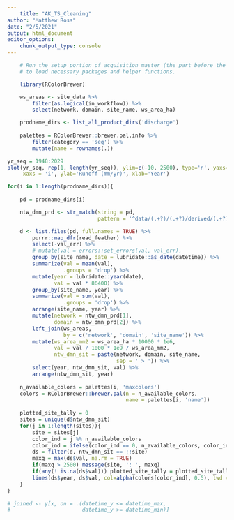 ```yaml
---
    title: "AK_TS_Cleaning"
author: "Matthew Ross"
date: "2/5/2021"
output: html_document
editor_options:
    chunk_output_type: console
---
```


```r

    # Run the setup portion of acquisition_master (the part before the main loop)
    # to load necessary packages and helper functions.

    library(RColorBrewer)

    ws_areas <- site_data %>%
        filter(as.logical(in_workflow)) %>%
        select(network, domain, site_name, ws_area_ha)

    prodname_dirs <- list_all_product_dirs('discharge')
    
    palettes = RColorBrewer::brewer.pal.info %>%
        filter(category == 'seq') %>%
        mutate(name = rownames(.))
```


```r
yr_seq = 1948:2029
plot(yr_seq, rep(1, length(yr_seq)), ylim=c(-10, 2500), type='n', yaxs='i',
     xaxs = 'i', ylab='Runoff (mm/yr)', xlab='Year')

for(i in 1:length(prodname_dirs)){
    
    pd = prodname_dirs[i]

    ntw_dmn_prd <- str_match(string = pd,
                             pattern = '^data/(.+?)/(.+?)/derived/(.+?)$')[, 2:4]

    d <- list.files(pd, full.names = TRUE) %>%
        purrr::map_dfr(read_feather) %>%
        select(-val_err) %>%
        # mutate(val = errors::set_errors(val, val_err),
        group_by(site_name, date = lubridate::as_date(datetime)) %>%
        summarize(val = mean(val),
                  .groups = 'drop') %>%
        mutate(year = lubridate::year(date),
               val = val * 86400) %>%
        group_by(site_name, year) %>%
        summarize(val = sum(val),
                  .groups = 'drop') %>%
        arrange(site_name, year) %>%
        mutate(network = ntw_dmn_prd[1],
               domain = ntw_dmn_prd[2]) %>%
        left_join(ws_areas,
                  by = c('network', 'domain', 'site_name')) %>%
        mutate(ws_area_mm2 = ws_area_ha * 10000 * 1e6,
               val = val / 1000 * 1e9 / ws_area_mm2,
               ntw_dmn_sit = paste(network, domain, site_name,
                                   sep = ' > ')) %>%
        select(year, ntw_dmn_sit, val) %>%
        arrange(ntw_dmn_sit, year)
    
    n_available_colors = palettes[i, 'maxcolors']
    colors = RColorBrewer::brewer.pal(n = n_available_colors,
                                      name = palettes[i, 'name'])
    
    plotted_site_tally = 0
    sites = unique(d$ntw_dmn_sit)
    for(j in 1:length(sites)){
        site = sites[j]
        color_ind = j %% n_available_colors
        color_ind = ifelse(color_ind == 0, n_available_colors, color_ind)
        ds = filter(d, ntw_dmn_sit == !!site)
        maxq = max(ds$val, na.rm = TRUE)
        if(maxq > 2500) message(site, ': ', maxq)
        if(any(! is.na(ds$val))) plotted_site_tally = plotted_site_tally + 1
        lines(ds$year, ds$val, col=alpha(colors[color_ind], 0.5), lwd = 2)
    }
}

# joined <- y[x, on = .(datetime_y <= datetime_max,
#                       datetime_y >= datetime_min)]
```
